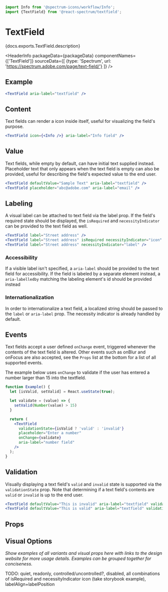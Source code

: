 

```jsx import
import Info from '@spectrum-icons/workflow/Info';
import {TextField} from '@react-spectrum/textfield';
```

# TextField

<p>{docs.exports.TextField.description}</p>

<HeaderInfo
  packageData={packageData}
  componentNames={['TextField']}
  sourceData={[
    {type: 'Spectrum', url: 'https://spectrum.adobe.com/page/text-field/'}
  ]} />

## Example

```jsx example
<TextField aria-label="textfield" />
```

## Content

Text fields can render a icon inside itself, useful for visualizing the field's purpose.

```jsx example
<TextField icon={<Info />} aria-label="Info field" />
```

## Value

Text fields, while empty by default, can have initial text supplied instead.
Placeholder text that only appears when the text field is empty can also be provided, 
useful for describing the field's expected value to the end user.

```jsx example
<TextField defaultValue="Sample Text" aria-label="textfield" />
<TextField placeholder="abc@adobe.com" aria-label="email" />
```

## Labeling

A visual label can be attached to text field via the label prop. If the field's required state should be displayed,
the `isRequired` and `necessityIndicator` can be provided to the text field as well.

```jsx example
<TextField label="Street address" />
<TextField label="Street address" isRequired necessityIndicator="icon" />
<TextField label="Street address" necessityIndicator="label" />
```

### Accessibility

If a visible label isn't specified, a `aria-label` should be provided to the text field for 
accessibility. If the field is labeled by a separate element instead, a `aria-labelledby`
matching the labeling element's id should be provided instead

### Internationalization

In order to internationalize a text field, a localized string should be passed to the `label` or `aria-label` prop.
The necessity indicator is already handled by default.

## Events

Text fields accept a user defined `onChange` event, triggered whenever the contents of the text field
is altered. Other events such as onBlur and onFocus are also accepted, see the `Props`
list at the bottom for a list of all supported events.

The example below uses `onChange` to validate if the user has entered a number larger than 15 into the 
textfield. 

```jsx example
function Example() {
  let [isValid, setValid] = React.useState(true);

  let validate = (value) => {
    setValid(Number(value) > 15)
  }

  return (
    <TextField
      validationState={isValid ? 'valid' : 'invalid'}
      placeholder="Enter a number"
      onChange={validate}
      aria-label="number field"
    />
  );
}
```

## Validation

Visually displaying a text field's `valid` and `invalid` state is supported via the `validationState` prop.
Note that determining if a text field's contents are `valid` or `invalid` is up to the end user.

```jsx example
<TextField defaultValue="This is invalid" aria-label="textfield" validationState="invalid" />
<TextField defaultValue="This is valid" aria-label="textfield" validationState="valid" />
```

## Props

<PropTable component={docs.exports.TextField} links={docs.links} />

## Visual Options

*Show examples of all variants and visual props here with links to the design website for more usage details. Examples can be grouped together for conciseness.*

TODO:
quiet, readonly, controlled/uncontrolled?, disabled, all combinations of isRequired and necessityIndicator
icon (take storybook example), labelAlign+labelPosition
